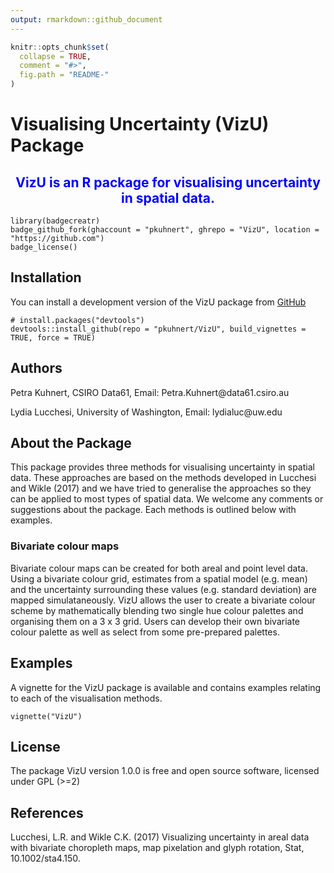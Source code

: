 ```yaml
---
output: rmarkdown::github_document
---
```


<!-- README.md is generated from README.Rmd. Please edit that file -->

```r
knitr::opts_chunk$set(
  collapse = TRUE,
  comment = "#>",
  fig.path = "README-"
)
```



# Visualising Uncertainty (VizU) Package 

<center> <span style="color:blue"><h2>VizU is an R package for visualising uncertainty in spatial data. </h2></span></center>

```rbadge
library(badgecreatr)
badge_github_fork(ghaccount = "pkuhnert", ghrepo = "VizU", location = "https://github.com")
badge_license()

```


## Installation

You can install a development version of the VizU package from [GitHub](https://github.com/pkuhnert/VizU)

```
# install.packages("devtools")
devtools::install_github(repo = "pkuhnert/VizU", build_vignettes = TRUE, force = TRUE)
```


## Authors


Petra Kuhnert, CSIRO Data61, Email: Petra.Kuhnert@data61.csiro.au 

Lydia Lucchesi, University of Washington,  Email: lydialuc@uw.edu



## About the Package

This package provides three methods for visualising uncertainty in spatial data. These approaches are based on the methods developed in Lucchesi and Wikle (2017) and
we have tried to generalise the approaches so they can be applied to most types of spatial data. We welcome any comments or suggestions about the package. Each methods is outlined below with examples.

### Bivariate colour maps 

Bivariate colour maps can be created for both areal and point level data. Using a bivariate colour grid, estimates from a spatial
model (e.g. mean) and the uncertainty surrounding these values (e.g. standard deviation) are mapped simulataneously. VizU allows the user to create a bivariate colour scheme by mathematically blending two single hue colour palettes and organising them on a 3 x 3 grid. Users can develop their own bivariate colour palette as well as select from some pre-prepared palettes.



## Examples

A vignette for the VizU package is available and contains examples relating to each of the visualisation methods.

```
vignette("VizU")
```



## License

The package VizU version 1.0.0 is free and open source software, licensed under GPL (>=2)


## References

Lucchesi, L.R. and Wikle C.K. (2017) Visualizing uncertainty in areal data with bivariate choropleth maps, map pixelation and glyph rotation, Stat, 10.1002/sta4.150.    



